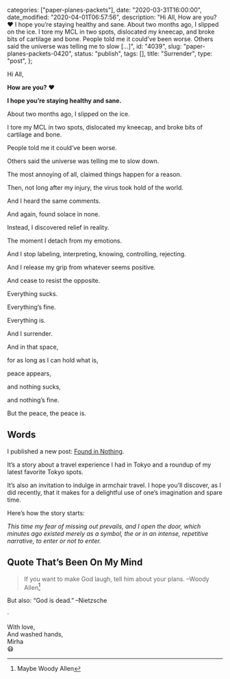 
  categories: ["paper-planes-packets"],
  date: "2020-03-31T16:00:00",
  date_modified: "2020-04-01T06:57:56",
  description:
    "Hi All, How are you? ❤️ I hope you’re staying healthy and sane. About two months ago, I slipped on the ice. I tore my MCL in two spots, dislocated my kneecap, and broke bits of cartilage and bone. People told me it could’ve been worse. Others said the universe was telling me to slow […]",
  id: "4039",
  slug: "paper-planes-packets-0420",
  status: "publish",
  tags: [],
  title: "Surrender",
  type: "post",
};


Hi All,

**How are you?** ❤️

**I hope you’re staying healthy and sane.**

About two months ago, I slipped on the ice.

I tore my MCL in two spots, dislocated my kneecap, and broke bits of cartilage and bone.

People told me it could’ve been worse.

Others said the universe was telling me to slow down.

The most annoying of all, claimed things happen for a reason.

Then, not long after my injury, the virus took hold of the world.

And I heard the same comments.

And again, found solace in none.

Instead, I discovered relief in reality.

The moment I detach from my emotions.

And I stop labeling, interpreting, knowing, controlling, rejecting.

And I release my grip from whatever seems positive.

And cease to resist the opposite.

Everything sucks.

Everything’s fine.

Everything is.

And I surrender.

And in that space,

for as long as I can hold what is,

peace appears,

and nothing sucks,

and nothing’s fine.

But the peace, the peace is.

## Words

I published a new post: [Found in Nothing](/posts/found-in-nothing/).

It’s a story about a travel experience I had in Tokyo and a roundup of my latest favorite Tokyo spots.

It’s also an invitation to indulge in armchair travel. I hope you’ll discover, as I did recently, that it makes for a delightful use of one’s imagination and spare time.

Here’s how the story starts:

_This time my fear of missing out prevails, and I open the door, which minutes ago existed merely as a symbol, the or in an intense, repetitive narrative, to enter or not to enter._

## Quote That’s Been On My Mind

> If you want to make God laugh, tell him about your plans. –Woody Allen[^1]

But also: “God is dead.” –Nietzsche

·

With love,\
And washed hands,\
Mirha\
😷

[^1]: Maybe Woody Allen
